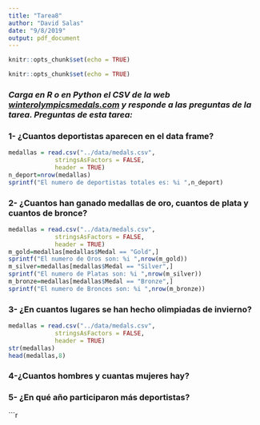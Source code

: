 ```yaml
---
title: "Tarea8"
author: "David Salas"
date: "9/8/2019"
output: pdf_document
---
```


```r
knitr::opts_chunk$set(echo = TRUE)
```

```r
knitr::opts_chunk$set(echo = TRUE)
```

### *Carga en R o en Python el CSV de la web [winterolympicsmedals.com](http://winterolympicsmedals.com/medals.csv) y responde a las preguntas de la tarea. Preguntas de esta tarea:*

### **1- ¿Cuantos deportistas aparecen en el data frame?**
```r
medallas = read.csv("../data/medals.csv",
             stringsAsFactors = FALSE, 
             header = TRUE)
n_deport=nrow(medallas)
sprintf("El numero de deportistas totales es: %i ",n_deport)
```

### **2- ¿Cuantos han ganado medallas de oro, cuantos de plata y cuantos de bronce?**

```r
medallas = read.csv("../data/medals.csv",
             stringsAsFactors = FALSE, 
             header = TRUE)
m_gold=medallas[medallas$Medal == "Gold",]
sprintf("El numero de Oros son: %i ",nrow(m_gold))
m_silver=medallas[medallas$Medal == "Silver",]
sprintf("El numero de Platas son: %i ",nrow(m_silver))
m_bronze=medallas[medallas$Medal == "Bronze",]
sprintf("El numero de Bronces son: %i ",nrow(m_bronze))
```

### **3- ¿En cuantos lugares se han hecho olimpiadas de invierno?**
```r
medallas = read.csv("../data/medals.csv",
             stringsAsFactors = FALSE, 
             header = TRUE)
str(medallas)
head(medallas,8)
```

### **4-¿Cuantos hombres y cuantas mujeres hay?**

### **5- ¿En qué año participaron más deportistas?**



```r

